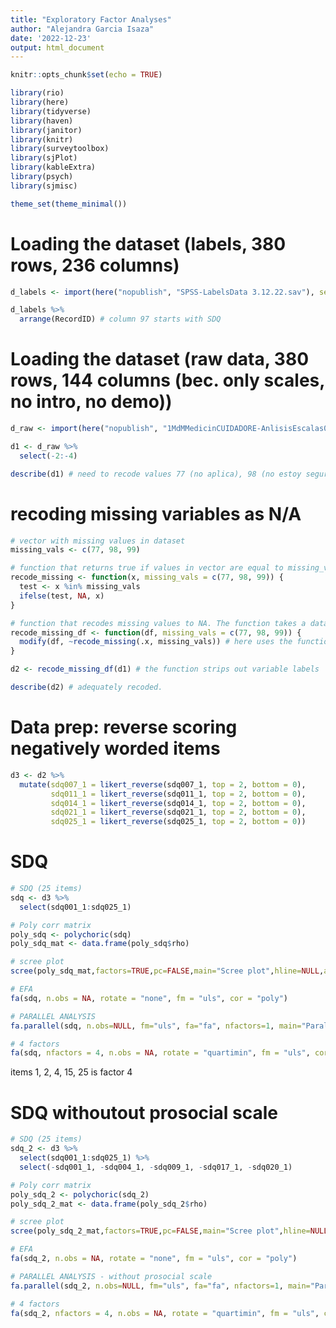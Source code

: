 ```yaml
---
title: "Exploratory Factor Analyses"
author: "Alejandra Garcia Isaza"
date: '2022-12-23'
output: html_document
---
```


```r
knitr::opts_chunk$set(echo = TRUE)

library(rio)
library(here)
library(tidyverse)
library(haven)
library(janitor)
library(knitr)
library(surveytoolbox)
library(sjPlot)
library(kableExtra)
library(psych)
library(sjmisc)

theme_set(theme_minimal())
```


# Loading the dataset (labels, 380 rows, 236 columns)
```r
d_labels <- import(here("nopublish", "SPSS-LabelsData 3.12.22.sav"), setclass = "tbl_df")

d_labels %>%
  arrange(RecordID) # column 97 starts with SDQ
```

# Loading the dataset (raw data, 380 rows, 144 columns (bec. only scales, no intro, no demo))
```r
d_raw <- import(here("nopublish", "1MdMMedicinCUIDADORE-AnlisisEscalas051222_DATA_2022-12-05_2032.csv"), setclass = "tbl_df")

d1 <- d_raw %>% 
  select(-2:-4)
```


```r
describe(d1) # need to recode values 77 (no aplica), 98 (no estoy segura), 99 (prefiero no responder)
```

# recoding missing variables as N/A
```r

# vector with missing values in dataset
missing_vals <- c(77, 98, 99)

# function that returns true if values in vector are equal to missing_vals. The function takes a vector x, and specified values of missing data
recode_missing <- function(x, missing_vals = c(77, 98, 99)) {
  test <- x %in% missing_vals
  ifelse(test, NA, x)
}

# function that recodes missing values to NA. The function takes a dataframe with variables with missing data, and specified values of missing data
recode_missing_df <- function(df, missing_vals = c(77, 98, 99)) {
  modify(df, ~recode_missing(.x, missing_vals)) # here uses the function created above
}

d2 <- recode_missing_df(d1) # the function strips out variable labels
```

```r
describe(d2) # adequately recoded. 
```

# Data prep: reverse scoring negatively worded items
```r
d3 <- d2 %>%
  mutate(sdq007_1 = likert_reverse(sdq007_1, top = 2, bottom = 0),
         sdq011_1 = likert_reverse(sdq011_1, top = 2, bottom = 0),
         sdq014_1 = likert_reverse(sdq014_1, top = 2, bottom = 0),
         sdq021_1 = likert_reverse(sdq021_1, top = 2, bottom = 0),
         sdq025_1 = likert_reverse(sdq025_1, top = 2, bottom = 0))
```

# SDQ
```r
# SDQ (25 items)
sdq <- d3 %>%
  select(sdq001_1:sdq025_1)

# Poly corr matrix
poly_sdq <- polychoric(sdq)
poly_sdq_mat <- data.frame(poly_sdq$rho)

# scree plot
scree(poly_sdq_mat,factors=TRUE,pc=FALSE,main="Scree plot",hline=NULL,add=FALSE)

# EFA
fa(sdq, n.obs = NA, rotate = "none", fm = "uls", cor = "poly")
```
```r
# PARALLEL ANALYSIS
fa.parallel(sdq, n.obs=NULL, fm="uls", fa="fa", nfactors=1, main="Parallel Analysis Scree Plots", n.iter=20, error.bars=FALSE, se.bars=FALSE, SMC=FALSE, ylabel=NULL, show.legend=TRUE, sim=TRUE, quant=.95, cor="poly", use="pairwise", plot=TRUE, correct=.5) # suggest 4 factors

# 4 factors
fa(sdq, nfactors = 4, n.obs = NA, rotate = "quartimin", fm = "uls", cor = "poly")
```
items 1, 2, 4, 15, 25 is factor 4


# SDQ withoutout prosocial scale
```r
# SDQ (25 items)
sdq_2 <- d3 %>%
  select(sdq001_1:sdq025_1) %>%
  select(-sdq001_1, -sdq004_1, -sdq009_1, -sdq017_1, -sdq020_1)

# Poly corr matrix
poly_sdq_2 <- polychoric(sdq_2)
poly_sdq_2_mat <- data.frame(poly_sdq_2$rho)

# scree plot
scree(poly_sdq_2_mat,factors=TRUE,pc=FALSE,main="Scree plot",hline=NULL,add=FALSE)

# EFA
fa(sdq_2, n.obs = NA, rotate = "none", fm = "uls", cor = "poly")
```

```r
# PARALLEL ANALYSIS - without prosocial scale
fa.parallel(sdq_2, n.obs=NULL, fm="uls", fa="fa", nfactors=1, main="Parallel Analysis Scree Plots", n.iter=20, error.bars=FALSE, se.bars=FALSE, SMC=FALSE, ylabel=NULL, show.legend=TRUE, sim=TRUE, quant=.95, cor="poly", use="pairwise", plot=TRUE, correct=.5) # suggest 5 factors

# 4 factors
fa(sdq_2, nfactors = 4, n.obs = NA, rotate = "quartimin", fm = "uls", cor = "poly")
```